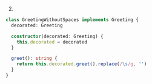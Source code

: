 2.
```ts
class GreetingWithoutSpaces implements Greeting {
  decorated: Greeting

  constructor(decorated: Greeting) {
    this.decorated = decorated
  }

  greet(): string {
    return this.decorated.greet().replace(/\s/g, '')
  }
}
```

